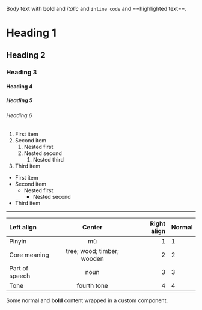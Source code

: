 
<Separator title="Body text" />

Body text with **bold** and _italic_ and `inline code` and ==highlighted text==.

<Separator title="Headings" />

# Heading 1

## Heading 2

### Heading 3

#### Heading 4

##### Heading 5

###### Heading 6

<Separator title="Ordered list" />

1. First item
2. Second item
   1. Nested first
   2. Nested second
      1. Nested third
3. Third item

<Separator title="Unordered list" />

- First item
- Second item
  - Nested first
    - Nested second
- Third item

<Separator title="Horizontal rule" />

---

<Separator title="Tables" />

| Left align     |           Center           | Right align | Normal |
| :------------- | :------------------------: | ----------: | ------ |
| Pinyin         |             mù             |           1 | 1      |
| Core meaning   | tree; wood; timber; wooden |           2 | 2      |
| Part of speech |            noun            |           3 | 3      |
| Tone           |        fourth tone         |           4 | 4      |

<Separator title="Custom leaf components" />

<CustomComponent />

<Separator title="Custom wrapper components" />

Some <CustomWrapper>normal and **bold** content</CustomWrapper> wrapped in a custom component.
